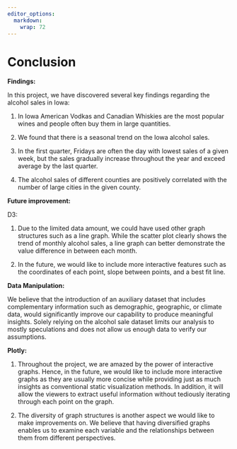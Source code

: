 ```yaml
---
editor_options: 
  markdown: 
    wrap: 72
---
```


# Conclusion

**Findings:**

In this project, we have discovered several key findings regarding the
alcohol sales in Iowa:

1.  In Iowa American Vodkas and Canadian Whiskies are the most popular
    wines and people often buy them in large quantities.

2.  We found that there is a seasonal trend on the Iowa alcohol sales.

3.  In the first quarter, Fridays are often the day with lowest sales of
    a given week, but the sales gradually increase throughout the year
    and exceed average by the last quarter.

4.  The alcohol sales of different counties are positively correlated
    with the number of large cities in the given county.

**Future improvement:**

D3:

1.  Due to the limited data amount, we could have used other graph
    structures such as a line graph. While the scatter plot clearly
    shows the trend of monthly alcohol sales, a line graph can better
    demonstrate the value difference in between each month.

2.  In the future, we would like to include more interactive features
    such as the coordinates of each point, slope between points, and a
    best fit line.

**Data Manipulation:**

We believe that the introduction of an auxiliary dataset that includes
complementary information such as demographic, geographic, or climate
data, would significantly improve our capability to produce meaningful
insights. Solely relying on the alcohol sale dataset limits our analysis
to mostly speculations and does not allow us enough data to verify our
assumptions.

**Plotly:**

1.  Throughout the project, we are amazed by the power of interactive
    graphs. Hence, in the future, we would like to include more
    interactive graphs as they are usually more concise while providing
    just as much insights as conventional static visualization methods.
    In addition, it will allow the viewers to extract useful information
    without tediously iterating through each point on the graph.

2.  The diversity of graph structures is another aspect we would like to
    make improvements on. We believe that having diversified graphs
    enables us to examine each variable and the relationships between
    them from different perspectives.

